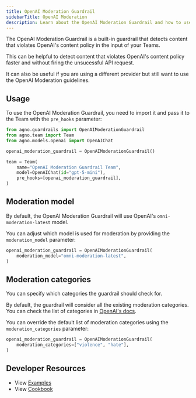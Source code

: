 ```yaml
---
title: OpenAI Moderation Guardrail
sidebarTitle: OpenAI Moderation
description: Learn about the OpenAI Moderation Guardrail and how to use it with your Teams.
---
```


The OpenAI Moderation Guardrail is a built-in guardrail that detects content that violates OpenAI's content policy in the input of your Teams.

This can be helpful to detect content that violates OpenAI's content policy faster and without firing the unsucessful API request.

It can also be useful if you are using a different provider but still want to use the OpenAI Moderation guidelines.

## Usage

To use the OpenAI Moderation Guardrail, you need to import it and pass it to the Team with the `pre_hooks` parameter:

```python
from agno.guardrails import OpenAIModerationGuardrail
from agno.team import Team
from agno.models.openai import OpenAIChat

openai_moderation_guardrail = OpenAIModerationGuardrail()

team = Team(
    name="OpenAI Moderation Guardrail Team",
    model=OpenAIChat(id="gpt-5-mini"),
    pre_hooks=[openai_moderation_guardrail],
)
```

## Moderation model

By default, the OpenAI Moderation Guardrail will use OpenAI's `omni-moderation-latest` model.

You can adjust which model is used for moderation by providing the `moderation_model` parameter:

```python
openai_moderation_guardrail = OpenAIModerationGuardrail(
    moderation_model="omni-moderation-latest",
)
```

## Moderation categories

You can specify which categories the guardrail should check for.

By default, the guardrail will consider all the existing moderation categories. You can check the list of categories in [OpenAI's docs](https://platform.openai.com/docs/guides/moderation#content-classifications).

You can override the default list of moderation categories using the `moderation_categories` parameter:

```python
openai_moderation_guardrail = OpenAIModerationGuardrail(
    moderation_categories=["violence", "hate"],
)
```

## Developer Resources

- View [Examples](/examples/concepts/teams/guardrails)
- View [Cookbook](https://github.com/agno-agi/agno/tree/main/cookbook/teams/guardrails)
